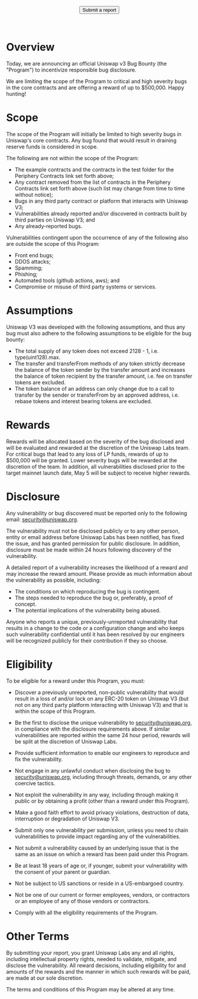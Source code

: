 

<BG />

<div style={{maxWidth: '650px', margin: '0px auto'}}>
<Title>Uniswap V3 Bug Bounty</Title>

<center>
  <Button  href="mailto:security@uniswap.org">
    Submit a report
  </Button>
</center>
<br/>
<br/>

# Overview

Today, we are announcing an official Uniswap v3 Bug Bounty (the &quot;Program&quot;) to incentivize responsible bug disclosure.

We are limiting the scope of the Program to critical and high severity bugs in the core contracts and are offering a reward of up to $500,000. Happy hunting!

# Scope

The scope of the Program will initially be limited to high severity bugs in Uniswap&#39;s core contracts. Any bug found that would result in draining reserve funds is considered in scope.

The following are not within the scope of the Program:

- The example contracts and the contracts in the test folder for the Periphery Contracts link set forth above;
- Any contract removed from the list of contracts in the Periphery Contracts link set forth above (such list may change from time to time without notice);
- Bugs in any third party contract or platform that interacts with Uniswap V3;
- Vulnerabilities already reported and/or discovered in contracts built by third parties on Uniswap V3; and
- Any already-reported bugs.

Vulnerabilities contingent upon the occurrence of any of the following also are outside the scope of this Program:

- Front end bugs;
- DDOS attacks;
- Spamming;
- Phishing;
- Automated tools (github actions, aws); and
- Compromise or misuse of third party systems or services.

# Assumptions

Uniswap V3 was developed with the following assumptions, and thus any bug must also adhere to the following assumptions to be eligible for the bug bounty:

- The total supply of any token does not exceed 2128 - 1, i.e. type(uint128).max.
- The transfer and transferFrom methods of any token strictly decrease the balance of the token sender by the transfer amount and increases the balance of token recipient by the transfer amount, i.e. fee on transfer tokens are excluded.
- The token balance of an address can only change due to a call to transfer by the sender or transferFrom by an approved address, i.e. rebase tokens and interest bearing tokens are excluded.

# Rewards

Rewards will be allocated based on the severity of the bug disclosed and will be evaluated and rewarded at the discretion of the Uniswap Labs team. For critical bugs that lead to any loss of LP funds, rewards of up to $500,000 will be granted. Lower severity bugs will be rewarded at the discretion of the team. In addition, all vulnerabilities disclosed prior to the target mainnet launch date, May 5 will be subject to receive higher rewards.

# Disclosure

Any vulnerability or bug discovered must be reported only to the following email: [security@uniswap.org](mailto:contact@uniswap.org).

The vulnerability must not be disclosed publicly or to any other person, entity or email address before Uniswap Labs has been notified, has fixed the issue, and has granted permission for public disclosure. In addition, disclosure must be made within 24 hours following discovery of the vulnerability.

A detailed report of a vulnerability increases the likelihood of a reward and may increase the reward amount. Please provide as much information about the vulnerability as possible, including:

- The conditions on which reproducing the bug is contingent.
- The steps needed to reproduce the bug or, preferably, a proof of concept.
- The potential implications of the vulnerability being abused.

Anyone who reports a unique, previously-unreported vulnerability that results in a change to the code or a configuration change and who keeps such vulnerability confidential until it has been resolved by our engineers will be recognized publicly for their contribution if they so choose.

# Eligibility

To be eligible for a reward under this Program, you must:

- Discover a previously unreported, non-public vulnerability that would result in a loss of and/or lock on any ERC-20 token on Uniswap V3 (but not on any third party platform interacting with Uniswap V3) and that is within the scope of this Program.
- Be the first to disclose the unique vulnerability to security@uniswap.org, in compliance with the disclosure requirements above. If similar vulnerabilities are reported within the same 24 hour period, rewards will be split at the discretion of Uniswap Labs.

- Provide sufficient information to enable our engineers to reproduce and fix the vulnerability.
- Not engage in any unlawful conduct when disclosing the bug to security@uniswap.org, including through threats, demands, or any other coercive tactics.
- Not exploit the vulnerability in any way, including through making it public or by obtaining a profit (other than a reward under this Program).
- Make a good faith effort to avoid privacy violations, destruction of data, interruption or degradation of Uniswap V3.
- Submit only one vulnerability per submission, unless you need to chain vulnerabilities to provide impact regarding any of the vulnerabilities.
- Not submit a vulnerability caused by an underlying issue that is the same as an issue on which a reward has been paid under this Program.
- Be at least 18 years of age or, if younger, submit your vulnerability with the consent of your parent or guardian.
- Not be subject to US sanctions or reside in a US-embargoed country.
- Not be one of our current or former employees, vendors, or contractors or an employee of any of those vendors or contractors.
- Comply with all the eligibility requirements of the Program.

# Other Terms

By submitting your report, you grant Uniswap Labs any and all rights, including intellectual property rights, needed to validate, mitigate, and disclose the vulnerability. All reward decisions, including eligibility for and amounts of the rewards and the manner in which such rewards will be paid, are made at our sole discretion.

The terms and conditions of this Program may be altered at any time.

<br/>
<br/>
<br/>

</div>
